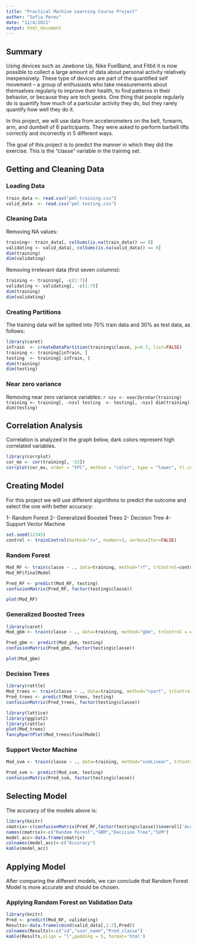 ```yaml
---
title: "Practical Machine Learning Course Project"
author: "Sofia Perez"
date: "11/4/2021"
output: html_document
---
```


## Summary

Using devices such as Jawbone Up, Nike FuelBand, and Fitbit it is now possible to collect a large amount of data about personal activity relatively inexpensively. These type of devices are part of the quantified self movement – a group of enthusiasts who take measurements about themselves regularly to improve their health, to find patterns in their behavior, or because they are tech geeks. One thing that people regularly do is quantify how much of a particular activity they do, but they rarely quantify how well they do it. 

In this project, we will use data from accelerometers on the belt, forearm, arm, and dumbell of 6 participants. They were asked to perform barbell lifts correctly and incorrectly in 5 different ways. 

The goal of this project is to predict the manner in which they did the exercise. This is the "classe" variable in the training set. 

## Getting and Cleaning Data 

### Loading Data

```r
train_data <- read.csv("pml-training.csv")
valid_data  <- read.csv("pml-testing.csv")
```

### Cleaning Data

Removing NA values:
  
  ```r
training<- train_data[, colSums(is.na(train_data)) == 0]
validating <- valid_data[, colSums(is.na(valid_data)) == 0]
dim(training)
dim(validating)
```

Removing irrelevant data (first seven columns):
  
  ```r
training <- training[, -c(1:7)]
validating <- validating[, -c(1:7)]
dim(training)
dim(validating)
```

### Creating Partitions
The training data will be splited into 70% train data and 30% as test data, as follows:
  
  ```r
library(caret)
inTrain  <- createDataPartition(training$classe, p=0.7, list=FALSE)
training <- training[inTrain, ]
testing  <- training[-inTrain, ]
dim(training) 
dim(testing)
```

### Near zero variance

Removing near zero variance variables:
  ```r
nzv <- nearZeroVar(training)
training <- training[, -nzv]
testing  <- testing[, -nzv]
dim(training)
dim(testing)
```

## Correlation Analysis

Correlation is analyzed in the graph below, dark colors represent high correlated variables.

```r
library(corrplot)
cor_mx <- cor(training[, -53])
corrplot(cor_mx, order = "FPC", method = "color", type = "lower", tl.cex = 0.8, tl.col = rgb(0, 0, 0))
```

## Creating Model

For this project we will use different algorithms to predict the outcome and select the one with better accuracy:
  
1- Random Forest
2- Generalized Boosted Trees
2- Decision Tree
4- Support Vector Machine

```r
set.seed(12345)
control <- trainControl(method="cv", number=3, verboseIter=FALSE)
```

### Random Forest

```r
Mod_RF <- train(classe ~ ., data=training, method="rf", trControl=control)
Mod_RF$finalModel

Pred_RF <- predict(Mod_RF, testing)
confusionMatrix(Pred_RF, factor(testing$classe))
```
```r
plot(Mod_RF)
```

### Generalized Boosted Trees

```r
library(caret)
Mod_gbm <- train(classe ~ ., data=training, method="gbm", trControl = control, tuneLength = 5, verbose = FALSE)

Pred_gbm <- predict(Mod_gbm, testing)
confusionMatrix(Pred_gbm, factor(testing$classe))
```
```r
plot(Mod_gbm)
```

### Decision Trees

```r
library(rattle)
Mod_trees <- train(classe ~ ., data=training, method="rpart", trControl = control, tuneLength = 5)
Pred_trees <- predict(Mod_trees, testing)
confusionMatrix(Pred_trees, factor(testing$classe))
```
```r
library(lattice)
library(ggplot2)
library(rattle)
plot(Mod_trees)
fancyRpartPlot(Mod_trees$finalModel)
```

### Support Vector Machine

```r
Mod_svm <- train(classe ~ ., data=training, method="svmLinear", trControl = control, tuneLength = 5, verbose = FALSE)

Pred_svm <- predict(Mod_svm, testing)
confusionMatrix(Pred_svm, factor(testing$classe))
```

## Selecting Model

The accuracy of the models above is:

  ```r
library(knitr)
cmatrix<-c(confusionMatrix(Pred_RF,factor(testing$classe))$overall['Accuracy'],confusionMatrix(Pred_gbm,factor(testing$classe))$overall['Accuracy'],confusionMatrix(Pred_trees,factor(testing$classe))$overall['Accuracy'],confusionMatrix(Pred_svm,factor(testing$classe))$overall['Accuracy'])
names(cmatrix)<-c("Random Forest","GBM","Decision Tree","SVM")
model_acc<-data.frame(cmatrix)
colnames(model_acc)<-c("Accuracy")
kable(model_acc)
```

## Applying Model

After comparing the different models, we can conclude that Random Forest Model is more accurate and should be chosen.

### Applying Random Forest on Validation Data

```r
library(knitr)
Pred <- predict(Mod_RF, validating)
Results<-data.frame(cbind(valid_data[,1:2],Pred))
colnames(Results)<-c("id","user_name","Pred_classe")
kable(Results,align = "l",padding = 5, format='html')
```




